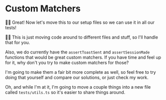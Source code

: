 # Custom Matchers

<EpicVideo url="https://www.epicweb.dev/workshops/web-application-testing/custom-assertions/custom-matchers-for-assertions/solution" />

👨‍💼 Great! Now let's move this to our setup files so we can use it in all our
tests!

🧝‍♂️ This is just moving code around to different files and stuff, so I'll handle
that for you.

Also, we do currently have the `assertToastSent` and `assertSessionMade`
functions that would be great custom matchers. If you have time and feel up for
it, why don't you try to make custom matchers for those?

I'm going to make them a fair bit more complete as well, so feel free to try
doing that yourself
and <DiffLink app1="playground" app2={1}>compare our solutions</DiffLink>, or
just <DiffLink>check my work</DiffLink>.

Oh, and while I'm at it, I'm going to move a couple things into a new file
called `tests/utils.ts` so it's easier to share things around.
